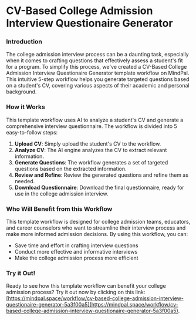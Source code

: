 


**CV-Based College Admission Interview Questionaire Generator**
============================================================

### Introduction

The college admission interview process can be a daunting task, especially when it comes to crafting questions that effectively assess a student's fit for a program. To simplify this process, we've created a CV-Based College Admission Interview Questionaire Generator template workflow on MindPal. This intuitive 5-step workflow helps you generate targeted questions based on a student's CV, covering various aspects of their academic and personal background.

### How it Works

This template workflow uses AI to analyze a student's CV and generate a comprehensive interview questionnaire. The workflow is divided into 5 easy-to-follow steps:

1. **Upload CV**: Simply upload the student's CV to the workflow.
2. **Analyze CV**: The AI engine analyzes the CV to extract relevant information.
3. **Generate Questions**: The workflow generates a set of targeted questions based on the extracted information.
4. **Review and Refine**: Review the generated questions and refine them as needed.
5. **Download Questionnaire**: Download the final questionnaire, ready for use in the college admission interview.

### Who Will Benefit from this Workflow

This template workflow is designed for college admission teams, educators, and career counselors who want to streamline their interview process and make more informed admission decisions. By using this workflow, you can:

* Save time and effort in crafting interview questions
* Conduct more effective and informative interviews
* Make the college admission process more efficient

### Try it Out!

Ready to see how this template workflow can benefit your college admission process? Try it out now by clicking on this link: [https://mindpal.space/workflow/cv-based-college-admission-interview-questionaire-generator-5a3f00a5](https://mindpal.space/workflow/cv-based-college-admission-interview-questionaire-generator-5a3f00a5).


<PageFooter />
